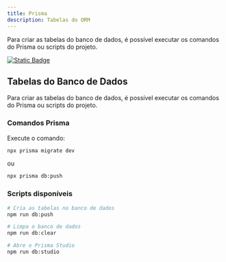 ```yaml
---
title: Prisma
description: Tabelas do ORM
---
```


Para criar as tabelas do banco de dados, é possível executar os comandos do Prisma ou scripts do projeto.

[![Static Badge](https://img.shields.io/badge/-discord-Discord?logo=Discord&labelColor=5e90ee&color=%23ffff)](http://discord.gg/GXQAVzn4Vn)

## Tabelas do Banco de Dados

Para criar as tabelas do banco de dados, é possível executar os comandos do Prisma ou scripts do projeto.

### Comandos Prisma

Execute o comando:

```bash
npx prisma migrate dev
```

ou

```bash
npx prisma db:push
```

### Scripts disponíveis

```bash
# Cria as tabelas no banco de dados
npm run db:push
```

```bash
# Limpa o banco de dados
npm run db:clear
```

```bash
# Abre o Prisma Studio
npm run db:studio
```
